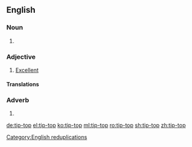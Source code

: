 ==English==

===Noun===
{{en-noun|head=[[tip]]-[[top]]}}

# {{alternative spelling of|tiptop}}

===Adjective===
{{en-adj|-|head=[[tip]]-[[top]]}}

# [[excellent|Excellent]]

====Translations====
{{trans-see|excellent}}

===Adverb===
{{en-adv|-|head=[[tip]]-[[top]]}}

# {{alternative spelling of|tiptop}}

[[Category:English reduplications]]

[[de:tip-top]]
[[el:tip-top]]
[[ko:tip-top]]
[[ml:tip-top]]
[[ro:tip-top]]
[[sh:tip-top]]
[[zh:tip-top]]